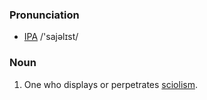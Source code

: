 ===Pronunciation===
* [[IPA]] /'sajəlɪst/

===Noun===
# One who displays or perpetrates [[sciolism]].